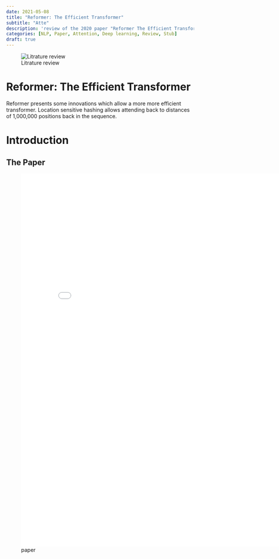 ```yaml
---
date: 2021-05-08
title: "Reformer: The Efficient Transformer"
subtitle: "Atte"
description: 'review of the 2020 paper "Reformer The Efficient Transformer" on improving the transformer architecture for the deeplearning.ai NLP specialization.'
categories: [NLP, Paper, Attention, Deep learning, Review, Stub]
draft: true
---
```


![Litrature review](/images/literature-review-open-book.jpg){.column-margin}

# Reformer: The Efficient Transformer

Reformer presents some innovations which allow a more more efficient transformer.
Location sensitive hashing allows attending back to distances of 1,000,000 positions back in the sequence.

# Introduction



## The Paper

![paper](./paper.pdf){.col-page width=800px height=1000px group="slides"}



